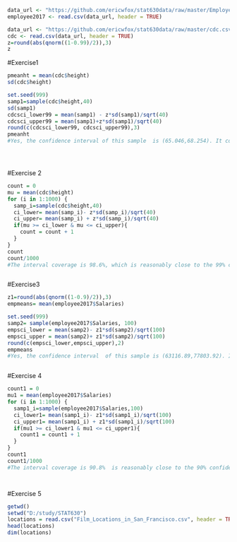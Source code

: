 
```{r}
data_url <- "https://github.com/ericwfox/stat630data/raw/master/Employee_Compensation2017.csv"
employee2017 <- read.csv(data_url, header = TRUE)

data_url <- "https://github.com/ericwfox/stat630data/raw/master/cdc.csv"
cdc <- read.csv(data_url, header = TRUE)
z=round(abs(qnorm((1-0.99)/2)),3)
z

```
#Exercise1
```{r}
pmeanht = mean(cdc$height)
sd(cdc$height)

set.seed(999)
samp1=sample(cdc$height,40)
sd(samp1)
cdcsci_lower99 = mean(samp1) - z*sd(samp1)/sqrt(40)
cdcsci_upper99 = mean(samp1)+z*sd(samp1)/sqrt(40)
round(c(cdcsci_lower99, cdcsci_upper99),3)
pmeanht
#Yes, the confidence interval of this sample  is (65.046,68.254). It contains the  population mean height 67.18 for all 20,000 individuals in the data set.





```
#Exercise 2
```{r}
count = 0
mu = mean(cdc$height)
for (i in 1:1000) { 
  samp_i=sample(cdc$height,40)
  ci_lower= mean(samp_i)- z*sd(samp_i)/sqrt(40)
  ci_upper= mean(samp_i) + z*sd(samp_i)/sqrt(40)
  if(mu >= ci_lower & mu <= ci_upper){
    count = count + 1
  }
}
count
count/1000
#The interval coverage is 98.6%, which is reasonably close to the 99% confidence level.



```
#Exercise3
```{r}
z1=round(abs(qnorm((1-0.9)/2)),3)
empmeans= mean(employee2017$Salaries)

set.seed(999)
samp2= sample(employee2017$Salaries, 100)
empsci_lower = mean(samp2)- z1*sd(samp2)/sqrt(100)
empsci_upper = mean(samp2)+ z1*sd(samp2)/sqrt(100)
round(c(empsci_lower,empsci_upper),2)
empmeans
#Yes, the confidence interval  of this sample is (63116.89,77803.92). It contains the  population mean salaries 67062.38 for all city employees in the data set.



```
#Exercise 4
```{r}
count1 = 0
mu1 = mean(employee2017$Salaries)
for (i in 1:1000) { 
  samp1_i=sample(employee2017$Salaries,100)
  ci_lower1= mean(samp1_i)- z1*sd(samp1_i)/sqrt(100)
  ci_upper1= mean(samp1_i) + z1*sd(samp1_i)/sqrt(100)
  if(mu1 >= ci_lower1 & mu1 <= ci_upper1){
    count1 = count1 + 1
  }
}
count1
count1/1000
#The interval coverage is 90.8%  is reasonably close to the 90% confidence level.




```
#Exercise 5
```{r}
getwd()
setwd("D:/study/STAT630")
locations = read.csv("Film_Locations_in_San_Francisco.csv", header = TRUE)
head(locations)
dim(locations)



````
